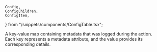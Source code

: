 	Config,
	ConfigChildren,
	ConfigItem,
} from "/snippets/components/ConfigTable.tsx";

<Config>
	<ConfigItem title="actions.ngrok.log.metadata" type="object">
		<p>
			A key-value map containing metadata that was logged during the action.
			Each key represents a metadata attribute, and the value provides its
			corresponding details.
		</p>
	</ConfigItem>
</Config>
